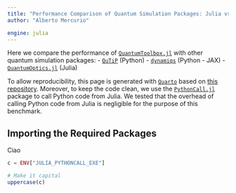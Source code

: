 ```yaml
---
title: "Performance Comparison of Quantum Simulation Packages: Julia vs. Python"
author: "Alberto Mercurio"

engine: julia
---
```


Here we compare the performance of [`QuantumToolbox.jl`](https://github.com/qutip/QuantumToolbox.jl) with other quantum simulation packages:
- [`QuTiP`](https://github.com/qutip/qutip) (Python)
- [`dynamiqs`](https://github.com/dynamiqs/dynamiqs) (Python - JAX)
- [`QuantumOptics.jl`](https://github.com/qojulia/QuantumOptics.jl) (Julia)

To allow reproducibility, this page is generated with [`Quarto`](https://quarto.org) based on [this repository](https://github.com/albertomercurio/QuantumToolbox-Benchmarks). Moreover, to keep the code clean, we use the [`PythonCall.jl`](https://github.com/JuliaPy/PythonCall.jl) package to call Python code from Julia. We tested that the overhead of calling Python code from Julia is negligible for the purpose of this benchmark.

## Importing the Required Packages

Ciao

```julia
c = ENV["JULIA_PYTHONCALL_EXE"]

# Make it capital
uppercase(c)
```


<!-- ```{julia}
import QuantumToolbox
import QuantumOptics
using CairoMakie
using PythonCall
using BenchmarkTools

np = pyimport("numpy")
qutip = pyimport("qutip")
jax = pyimport("jax")
jnp = jax.numpy
dynamiqs = pyimport("dynamiqs")

dynamiqs.set_device("cpu")
dynamiqs.set_precision("double") # Set the same precision as the others
``` -->

<!-- ## Master Equation simulation

Parameters:

```julia
N = 50
Δ = 0.1
F = 2
γ = 1
nth = 0.8
```

### QuantumToolbox.jl

```julia
a = QuantumToolbox.destroy(N)
H = Δ * a' * a + F * (a + a')
c_ops = [sqrt(γ * (1 + nth)) * a, sqrt(γ * nth) * a']

tlist = range(0, 10, 100)
ψ0 = QuantumToolbox.fock(N, 0)

QuantumToolbox.mesolve(H, ψ0, tlist, c_ops, progress_bar = Val(false)).states[2] # Warm-up

mesolve_quantumtoolbox = @benchmark QuantumToolbox.mesolve($H, $ψ0, $tlist, $c_ops, progress_bar = Val(false)).states[2]
```

### QuTiP

```julia
a = qutip.destroy(N)
H = Δ * a.dag() * a + F * (a + a.dag())
c_ops = pylist([np.sqrt(γ * (1 + nth)) * a, np.sqrt(γ * nth) * a.dag()])

tlist = np.linspace(0, 10, 100)
ψ0 = qutip.fock(N, 0)

qutip.mesolve(H, ψ0, tlist, c_ops).states[1] # Warm-up

mesolve_qutip = @benchmark qutip.mesolve($H, $ψ0, $tlist, $c_ops).states[1]
```

### dynamiqs

```julia
a = dynamiqs.destroy(N)
H = Δ * jnp.matmul(dynamiqs.dag(a), a) + F * (a + dynamiqs.dag(a))
c_ops = [jnp.sqrt(γ * (1 + nth)) * a, jnp.sqrt(γ * nth) * dynamiqs.dag(a)]

tlist = jnp.linspace(0, 10, 100)
ψ0 = dynamiqs.fock(N, 0)

dynamiqs.mesolve(H, c_ops, ψ0, tlist, options = dynamiqs.Options(progress_meter = nothing)).states # Warm-up

mesolve_dynamiqs =
    @benchmark dynamiqs.mesolve($H, $c_ops, $ψ0, $tlist, options = dynamiqs.Options(progress_meter = nothing)).states
```

### QuantumOptics.jl

```julia
bas = QuantumOptics.FockBasis(N)
a = QuantumOptics.destroy(bas)

H = Δ * a' * a + F * (a + a')
c_ops = [sqrt(γ * (1 + nth)) * a, sqrt(γ * nth) * a']

tlist = range(0, 10, 100)
ψ0 = QuantumOptics.fockstate(bas, 0)

QuantumOptics.timeevolution.master(tlist, ψ0, H, c_ops)[2][2]

mesolve_quantumoptics = @benchmark QuantumOptics.timeevolution.master($tlist, $ψ0, $H, $c_ops)
```

## Monte Carlo quantum trajectories simulation

Parameters:

```julia
N = 50
Δ = 0.1
F = 2
γ = 1
nth = 0.8
ntraj = 100
```

### QuantumToolbox.jl

```julia
a = QuantumToolbox.destroy(N)
H = Δ * a' * a + F * (a + a')
c_ops = [sqrt(γ * (1 + nth)) * a, sqrt(γ * nth) * a']

tlist = range(0, 10, 100)
ψ0 = QuantumToolbox.fock(N, 0)

QuantumToolbox.mcsolve(H, ψ0, tlist, c_ops, progress_bar = Val(false), ntraj = ntraj).states[2] # Warm-up

mcsolve_quantumtoolbox =
    @benchmark QuantumToolbox.mcsolve($H, $ψ0, $tlist, $c_ops, progress_bar = Val(false), ntraj = ntraj).states[2]
```

### QuTiP

```julia
a = qutip.destroy(N)
H = Δ * a.dag() * a + F * (a + a.dag())
c_ops = pylist([np.sqrt(γ * (1 + nth)) * a, np.sqrt(γ * nth) * a.dag()])

tlist = np.linspace(0, 10, 100)
ψ0 = qutip.fock(N, 0)

qutip.mcsolve(
    H,
    ψ0,
    tlist,
    c_ops,
    ntraj = ntraj,
    options = pydict(Dict("progress_bar" => false, "map" => "parallel", "num_cpus" => Threads.nthreads())),
).states[1] # Warm-up

mcsolve_qutip = @benchmark qutip.mcsolve(
    $H,
    $ψ0,
    $tlist,
    $c_ops,
    ntraj = ntraj,
    options = pydict(Dict("progress_bar" => false, "map" => "parallel", "num_cpus" => Threads.nthreads())),
).states[1]
```

### dynamiqs (not yet implemented)

### QuantumOptics.jl

```julia
bas = QuantumOptics.FockBasis(N)
a = QuantumOptics.destroy(bas)

H = Δ * a' * a + F * (a + a')
c_ops = [sqrt(γ * (1 + nth)) * a, sqrt(γ * nth) * a']

tlist = range(0, 10, 100)
ψ0 = QuantumOptics.fockstate(bas, 0)

function quantumoptics_mcwf(tlist, ψ0, H, c_ops, ntraj)
    Threads.@threads for i in 1:ntraj
        QuantumOptics.timeevolution.mcwf(tlist, ψ0, H, c_ops, display_beforeevent = true, display_afterevent = true)[2][2]
    end
end

quantumoptics_mcwf(tlist, ψ0, H, c_ops, ntraj) # Warm-up

mesolve_quantumoptics = @benchmark quantumoptics_mcwf($tlist, $ψ0, $H, $c_ops, ntraj)
```

## Plotting the Results

```julia
mesolve_times = [
    1e-6 * sum(m.times) / length(m.times) for
    m in [mesolve_quantumtoolbox, mesolve_qutip, mesolve_dynamiqs, mesolve_quantumoptics]
]
mcsolve_times =
    [1e-6 * sum(m.times) / length(m.times) for m in [mcsolve_quantumtoolbox, mcsolve_qutip, mesolve_quantumoptics]]

fig = Figure(size = (700, 400))
ax = Axis(
    fig[1, 1],
    xticks = (1:2, ["mesolve", "mcsolve"]),
    ylabel = "Time (ms)",
    title = "Performance Comparison with Other Packages",
)

colors = Makie.wong_colors()

barplot!(
    ax,
    ones(length(mesolve_times)),
    mesolve_times,
    dodge = 1:length(mesolve_times),
    color = colors[1:length(mesolve_times)],
)

barplot!(ax, 2 * ones(length(mcsolve_times)), mcsolve_times, dodge = 1:length(mcsolve_times), color = colors[[1, 2, 4]])

ylims!(ax, 0, nothing)

# Legend

labels = ["QuantumToolbox.jl", "QuTiP", "dynamiqs", "QuantumOptics.jl"]
elements = [PolyElement(polycolor = colors[i]) for i in 1:length(labels)]

axislegend(ax, elements, labels, position = :lt)

# save("package_comparison.png", fig, px_per_unit = 2.0)

fig
``` -->

<!-- ---

## System Information

```julia
using InteractiveUtils

versioninfo()
```

---

```julia
QuantumToolbox.about()
```

---

```julia
qutip.about()
``` -->
